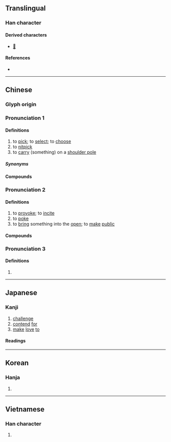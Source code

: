 {{character info}}
==Translingual==

===Han character===
{{Han char|rn=64|rad=手|as=06|sn=9|four=52013|canj=QLMO|ids=⿰扌兆}}

====Derived characters====
* [[𨃑]]

====References====
* {{Han ref|kx=0430.170|dkj=12055|dj=0780.100|hdz=31872.040|uh=6311|ud=25361|bh=AC44|bd=44100}}

----

==Chinese==
{{zh-forms|alt=窕-provoke,㨄-provoke,𢬹}}

===Glyph origin===
{{Han etym}}

===Pronunciation 1===
{{zh-pron
|m=tiāo
|ma=Zh-tiao.ogg
|c=tiu1
|h=pfs=thiâu;gd=tiau1
|md=
|mn=thiau/thio
|mn_note=thiau - literary; thio - vernacular
|w=
|mc=1
|oc=1,2
|cat=v
}}

====Definitions====
{{zh-hanzi}}

# to [[pick]]; to [[select]]; to [[choose]]
# to [[nitpick]]
# to [[carry]] (something) on a [[shoulder pole]]

=====Synonyms=====
{{zh-dial|選}}

====Compounds====
{{zh-der|fold=1|千挑萬選|單挑|大挑|一肩挑|千挑百選|剃頭挑子|挑試|挑空|挑么挑六|挑夫|挑三揀四|挑嘴|挑擔子|挑飭|獨挑|挑頭|挑閃|挑擔|挑挖|挑腳漢|揀衣挑食|挑子|挑字眼兒|挑鼻子|挑毛揀刺|挑高|挑雪填井|挑肥揀瘦|挑眼|挑土|挑選|挑槽|挑搭|挑重擔|挑食|百裡挑一|文武挑兒|挑刺兒|挑錢|挑腳|挑大梁|挑正梁|挑撿|挑揀|撂挑子|挑盡|挑取|挑剔|挑毛病|扁挑|挑牙|挑妻窩夫|揭挑|挑包策馬|頭挑|蛋中挑刺|肩挑背負|高挑子|長挑|精挑細選|針挑刀挖}}

===Pronunciation 2===
{{zh-pron
|m=tiǎo
|c=tiu1
|h=pfs=thiâu;gd=tiau3/tiau1
|md=
|mn=thiau/thio
|mn_note=thiau - literary; thio - vernacular
|w=
|mc=3
|oc=2,3
|cat=v
}}

====Definitions====
{{zh-hanzi}}

# to [[provoke]]; to [[incite]]
# to [[poke]]
# to [[bring]] something into the [[open]]; to [[make]] [[public]]

====Compounds====
{{zh-der|fold=1|挑戰者深淵|挑機|孤燈挑盡|搬挑|挑花繃子|挑斜岔兒|挑牙料脣|挑茶斡刺|挑撥是非|挑燈夜戰|挑三窩四|挑脣料嘴|挑逗|挑弄|挑花法|挑泛|挑三豁四|挑刀|挑唆|挑釁|挑動|挑撥離間|挑花|挑燈撥火|挑鬥|挑戰書|挑明|挑頭子|挑撥|琴心相挑|挑大拇哥|挑燈|目挑心招|挑趣|挑戰}}

===Pronunciation 3===
{{zh-pron
|m=tāo,táo
|c=
|h=pfs=
|md=
|mn=
|mn_note=
|w=
|mc=2
|oc=n,1
|cat=adj
}}

====Definitions====
{{zh-hanzi}}

# {{zh-only|挑達|[[walking]] [[back and forth]]; [[coming]] and [[going]]}}

{{zh-cat|Elementary}}

----

==Japanese==

===Kanji===
{{ja-kanji|grade=c|rs=手06}}

# [[challenge]]
# [[contend]] [[for]]
# [[make]] [[love]] [[to]]

====Readings====
{{ja-readings
|goon=ちょう, とう, じょう
|kanon=ちょう, とう
|kun=いど-む, かか-げる
}}

----

==Korean==

===Hanja===
{{ko-hanja|hangeul=[[도]], [[조]]|eumhun=|rv=do, jo|mr=to, cho|y=to, co}}

# {{rfdef|ko|sort=手06}}

----

==Vietnamese==

===Han character===
{{vi-readings|reading=vẹo, khêu, khều, khiêu, khểu, treo, trẹo|rs=手06}}

# {{rfdef|vi|sort=手06}}